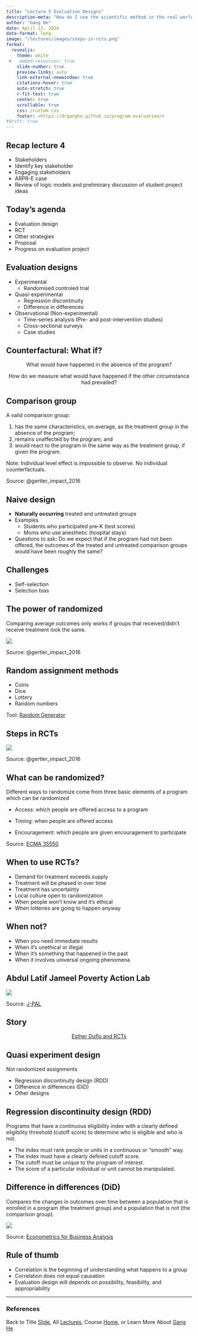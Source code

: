 ```yaml
---
title: "Lecture 5 Evaluation Designs"
description-meta: "How do I use the scientific method in the real world?"
author: "Gang He"
date: April 13, 2024
date-format: long
image: "/lectures/images/steps-in-rcts.png"
format:
  revealjs:
    theme: white
 #   embed-resources: true
    slide-number: true
    preview-links: auto
    link-external-newwindow: true
    citations-hover: true
    auto-stretch: true
    r-fit-text: true
    center: true
    scrollable: true
    css: /custom.css
    footer: <https://drganghe.github.io/program-evaluation/>
#draft: true
---
```


## Recap lecture 4

- Stakeholders
- Identify key stakeholder
- Engaging stakeholders
- ARPR-E case
- Review of logic models and preliminary discussion of student project ideas


## Today's agenda

- Evaluation design
- RCT
- Other strategies
- Proposal
- Progress on evaluation project


## Evaluation designs{.smaller}

- Experimental
  - Randomised controled trial

- Quasi-experimental
  - Regression discontinuity
  - Difference in differences

- Observational (Non-experimental)
  - Time–series analysis (Pre- and post-intervention studies)
  - Cross-sectional surveys
  - Case studies


## Counterfactural: What if?

:::{style="text-align:center"}
What would have happened in the absence of the program?

How do we measure what would have happened if the other circumstance had prevailed?
:::


## Comparison group

A valid comparison group:

1. has the same characteristics, on average, as the treatment group in the
absence of the program;
1. remains unaffected by the program; and
1. would react to the program in the same way as the treatment group, if given the program.

Note: Individual level effect is impossible to observe. No individual counterfactuals.


::: footer
Source: @gertler_impact_2016
:::

## Naive design

- **Naturally occurring** treated and untreated groups
- Examples
  - Students who participated pre-K (test scores)
  - Moms who use anesthetic (hospital stays)
- Questions to ask: Do we expect that if the program had not been offered, the outcomes of the treated and untreated comparison groups would have been roughly the same?


## Challenges

- Self-selection
- Selection bias


## The power of randomized

Comparing average outcomes only works if groups that received/didn't receive treatment look the same.

![](/lectures/images/random-sampling-randomized-treatment.png){fig-align="center"}

::: footer
Source: @gertler_impact_2016
:::


## Random assignment methods

- Coins
- Dice
- Lottery
- Random numbers

Tool: [Random Generator](/files/tools/RandomGenerator.xlsx)


## Steps in RCTs

![](/lectures/images/steps-in-rcts.png){fig-align="center"}

::: footer
Source: @gertler_impact_2016
:::


## What can be randomized?

Different ways to randomize come from three basic elements of a program which can be randomized

- Access: which people are offered access to a program

- Timing: when people are offered access

- Encouragement: which people are given encouragement to participate


::: footer
Source: [ECMA 35550](http://runningres.com/course-details)
:::


## When to use RCTs?

- Demand for treatment exceeds supply
- Treatment will be phased in over time
- Treatment has uncertainty
- Local culture open to randomization
- When people won't know and it's ethical
- When lotteries are going to happen anyway


## When not?

- When you need immediate results
- When it's unethical or illegal
- When it's something that happened in the past
- When it involves universal ongoing phenomena


## Abdul Latif Jameel Poverty Action Lab

![](/lectures/images/jpal.webp){fig-align="center"}

::: footer
Source: [J-PAL](https://www.povertyactionlab.org/)
:::


## Story

:::{style="text-align:center;"}
[Esther Duflo and RCTs](/stories/esther-duflo-and-rcts.qmd)
:::


## Quasi experiment design

Not randomized assignments

- Regression discontinuity design (RDD) 
- Difference in differences (DiD) 
- Other designs


## Regression discontinuity design (RDD)

Programs that have a continuous eligibility index with a clearly defined eligibility threshold (cutoff score) to determine who is eligible and who is not.

- The index must rank people or units in a continuous or “smooth” way.
- The index must have a clearly defined cutoff score.
- The cutoff must be unique to the program of interest.
- The score of a particular individual or unit cannot be manipulated.


## Difference in differences (DiD)

Compares the changes in outcomes over time between a population that is enrolled in a program (the treatment group) and a population that is not (the comparison group).

![](/lectures/images/DiD-visual.png){fig-align="center"}

::: footer
Source: [Econometrics for Business Analysis](https://bookdown.org/cuborican/RE_STAT/difference-in-differences.html)
:::


## Rule of thumb

- Correlation is the beginning of understanding what happens to a group
- Correlation does not equal causation
- Evaluation design will depends on possibility, feasibility, and appropriability


------

### References

::: {#refs}
:::

::: footer
Back to Title [Slide](https://drganghe.github.io/program-evaluation/lectures/lecture5/#/title-slide), All [Lectures](https://drganghe.github.io/program-evaluation/lectures.html), Course [Home](https://drganghe.github.io/program-evaluation/), or Learn More About [Gang He](https://drganghe.github.io)
:::
